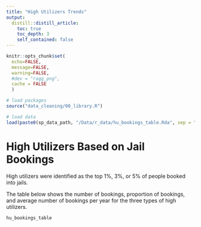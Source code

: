 ```yaml
---
title: "High Utilizers Trends"
output: 
  distill::distill_article:
    toc: true
    toc_depth: 3
    self_contained: false
---
```


```r
knitr::opts_chunk$set(
  echo=FALSE, 
  message=FALSE, 
  warning=FALSE,
  #dev = "ragg_png",
  cache = FALSE
  )

# load packages
source("data_cleaning/00_library.R")

# load data
load(paste0(sp_data_path, "/Data/r_data/hu_bookings_table.Rda", sep = ""))
```

# High Utilizers Based on Jail Bookings

High utilizers were identified as the top 1%, 3%, or 5% of people booked into jails.

The table below shows the number of bookings, proportion of bookings, and average number of bookings per year for the three types of high utilizers.

```r
hu_bookings_table
```

